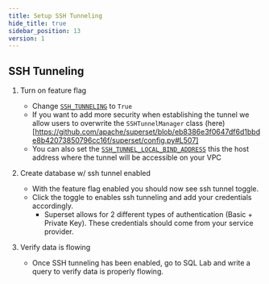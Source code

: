 ```yaml
---
title: Setup SSH Tunneling
hide_title: true
sidebar_position: 13
version: 1
---
```


## SSH Tunneling

1. Turn on feature flag
    - Change [`SSH_TUNNELING`](https://github.com/apache/superset/blob/eb8386e3f0647df6d1bbde8b42073850796cc16f/superset/config.py#L489) to `True`
    - If you want to add more security when establishing the tunnel we allow users to overwrite the `SSHTunnelManager` class (here)[https://github.com/apache/superset/blob/eb8386e3f0647df6d1bbde8b42073850796cc16f/superset/config.py#L507]
    - You can also set the [`SSH_TUNNEL_LOCAL_BIND_ADDRESS`](https://github.com/apache/superset/blob/eb8386e3f0647df6d1bbde8b42073850796cc16f/superset/config.py#L508) this the host address where the tunnel will be accessible on your VPC

2. Create database w/ ssh tunnel enabled
    - With the feature flag enabled you should now see ssh tunnel toggle.
    - Click the toggle to enables ssh tunneling and add your credentials accordingly.
        - Superset allows for 2 different types of authentication (Basic + Private Key). These credentials should come from your service provider.

3. Verify data is flowing
    - Once SSH tunneling has been enabled, go to SQL Lab and write a query to verify data is properly flowing.
